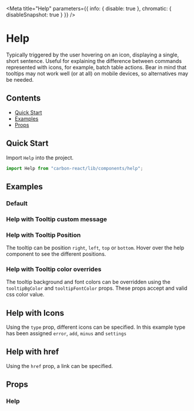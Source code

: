 


<Meta
  title="Help"
  parameters={{ info: { disable: true }, chromatic: { disableSnapshot: true } }}
/>

# Help

Typically triggered by the user hovering on an icon, displaying a single, short sentence.
Useful for explaining the difference between commands represented with icons, for example, batch table actions.
Bear in mind that tooltips may not work well (or at all) on mobile devices, so alternatives may be needed.

## Contents

- [Quick Start](#quick-start)
- [Examples](#examples)
- [Props](#props)

## Quick Start

Import `Help` into the project.

```javascript
import Help from "carbon-react/lib/components/help";
```

## Examples

### Default

<Canvas>
  <Story name="default" story={stories.Default} />
</Canvas>

### Help with Tooltip custom message

<Canvas>
  <Story
    name="with Tooltip custom message"
    story={stories.WithTooltipCustomMessage}
  />
</Canvas>

### Help with Tooltip Position

The tooltip can be position `right`, `left`, `top` or `bottom`.
Hover over the help component to see the different positions.

<Canvas>
  <Story name="with Tooltip Position" story={stories.WithTooltipPosition} />
</Canvas>

### Help with Tooltip color overrides

The tooltip background and font colors can be overridden using the `tooltipBgColor` and `tooltipFontColor` props. These
props accept and valid css color value.

<Canvas>
  <Story
    name="with Tooltip color overrides"
    story={stories.WithTooltipColorOverrides}
  />
</Canvas>

## Help with Icons

Using the `type` prop, different icons can be specified. In this example type has been assigned `error`, `add`, `minus` and `settings`

<Canvas>
  <Story name="with Icons" story={stories.WithIcons} />
</Canvas>

## Help with href

Using the `href` prop, a link can be specified.

<Canvas>
  <Story name="with href" story={stories.WithHref} />
</Canvas>

## Props

### Help

<StyledSystemProps of={Help} noHeader margin />
